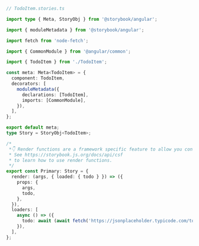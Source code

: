 ```ts
// TodoItem.stories.ts

import type { Meta, StoryObj } from '@storybook/angular';

import { moduleMetadata } from '@storybook/angular';

import fetch from 'node-fetch';

import { CommonModule } from '@angular/common';

import { TodoItem } from './TodoItem';

const meta: Meta<TodoItem> = {
  component: TodoItem,
  decorators: [
    moduleMetadata({
      declarations: [TodoItem],
      imports: [CommonModule],
    }),
  ],
};

export default meta;
type Story = StoryObj<TodoItem>;

/*
 *👇 Render functions are a framework specific feature to allow you control on how the component renders.
 * See https://storybook.js.org/docs/api/csf
 * to learn how to use render functions.
 */
export const Primary: Story = {
  render: (args, { loaded: { todo } }) => ({
    props: {
      args,
      todo,
    },
  }),
  loaders: [
    async () => ({
      todo: await (await fetch('https://jsonplaceholder.typicode.com/todos/1')).json(),
    }),
  ],
};
```
